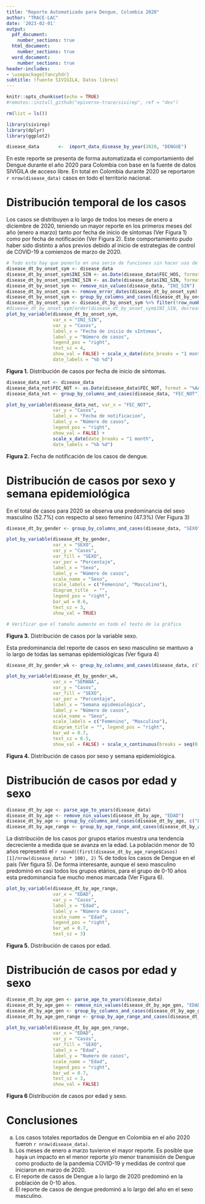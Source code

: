 ```yaml
---
title: "Reporte Automatizado para Dengue, Colombia 2020"
author: "TRACE-LAC"
date: '2023-02-01'
output:
  pdf_document: 
    number_sections: true
  html_document:
    number_sections: true
  word_document: 
    number_sections: true
header-includes:
- \usepackage{fancyhdr}
subtitle: (fuente SIVIGILA, Datos libres)
---
```


```r
knitr::opts_chunk$set(echo = TRUE)
#remotes::install_github("epiverse-trace/sivirep", ref = "dev")

rm(list = ls())

library(sivirep)
library(dplyr) 
library(ggplot2) 
```

```r
disease_data       <-  import_data_disease_by_year(2020, "DENGUE")

```

\pagenumbering{gobble}
\pagenumbering{arabic}

En este reporte se presenta de forma automatizada el comportamiento del Dengue durante el año 2020 para Colombia con base en la fuente de datos SIVIGILA de acceso libre.
En total en Colombia durante 2020 se reportaron `r nrow(disease_data)` casos en todo el territorio nacional. 


# Distribución temporal de los casos 

Los casos se distribuyen a lo largo de todos los meses de enero a diciembre de 2020, teniendo un mayor reporte en los primeros meses del año (enero a marzo) tanto por fecha de inicio de síntomas  (Ver Figura 1) como por fecha de notificación (Ver Figura 2). Este comportamiento pudo haber sido distinto a años previos debido al inicio de estrategias de control de COVID-19 a comienzos de marzo de 2020.
```r
# Todo esto hay que ponerlo en una serie de funciones sin hacer uso de base R
disease_dt_by_onset_sym <- disease_data
disease_dt_by_onset_sym$INI_SIN <- as.Date(disease_data$FEC_HOS, format = "%AAAA-%MM-%DD")
disease_dt_by_onset_sym$INI_SIN <- as.Date(disease_data$INI_SIN, format = "%AAAA-%MM-%DD")
disease_dt_by_onset_sym <- remove_nin_values(disease_data, "INI_SIN")
disease_dt_by_onset_sym <- remove_error_dates(disease_dt_by_onset_sym)
disease_dt_by_onset_sym <- group_by_columns_and_cases(disease_dt_by_onset_sym, "INI_SIN")
disease_dt_by_onset_sym <- disease_dt_by_onset_sym %>% filter(!row_number() %in% c(1, 2, 3, 4, 5, 6))
#disease_dt_by_onset_sym[order(disease_dt_by_onset_sym$INI_SIN, decreasing = TRUE), ] # Esta línea sólo cumple el propósito de imprimir, pero no cambia nada de los datos. COmo está no tiene ninguna utilidad
plot_by_variable(disease_dt_by_onset_sym, 
                 var_x = "INI_SIN", 
                 var_y = "Casos", 
                 label_x = "Fecha de inicio de sIntomas", 
                 label_y = "Número de casos", 
                 legend_pos = "right", 
                 text_sz = 4, 
                 show_val = FALSE) + scale_x_date(date_breaks = "1 month", 
                 date_labels = "%b %d")
```
**Figura 1.** Distribución de casos por fecha de inicio de síntomas.

```r
disease_data_not <- disease_data
disease_data_not$FEC_NOT <- as.Date(disease_data$FEC_NOT, format = "%AAAA-%MM-%DD")
disease_data_not <- group_by_columns_and_cases(disease_data, "FEC_NOT")

plot_by_variable(disease_data_not, var_x = "FEC_NOT", 
                 var_y = "Casos", 
                 label_x = "Fecha de notificacion", 
                 label_y = "Número de casos",
                 legend_pos = "right", 
                 show_val = FALSE) + 
                 scale_x_date(date_breaks = "1 month", 
                 date_labels = "%b %d")

```
**Figura 2.** Fecha de notificación de los casos de dengue.
\pagenumbering{arabic}

# Distribución de casos por sexo y semana epidemiológica

En el total de casos para 2020 se observa una predominancia del sexo masculino (52.7%) con respecto al sexo femenino (47.3%) (Ver Figura 3)

```r
disease_dt_by_gender <- group_by_columns_and_cases(disease_data, "SEXO", wt_percentage = TRUE)

plot_by_variable(disease_dt_by_gender, 
                 var_x = "SEXO", 
                 var_y = "Casos", 
                 var_fill = "SEXO", 
                 var_per = "Porcentaje", 
                 label_x = "Sexo", 
                 label_y = "Número de casos", 
                 scale_name = "Sexo", 
                 scale_labels = c("Femenino", "Masculino"), 
                 diagram_title  = "", 
                 legend_pos = "right", 
                 bar_wd = 0.6, 
                 text_sz = 3, 
                 show_val = TRUE)

# Verificar que el tamaño aumente en todo el texto de la gráfica
```
**Figura 3.** Distribución de casos por la variable sexo.

Esta predominancia del reporte de casos en sexo masculino se mantuvo a lo largo de todas las semanas epidemiológicas (Ver figura 4)

```r
disease_dt_by_gender_wk <- group_by_columns_and_cases(disease_data, c("SEMANA","SEXO"), TRUE)

plot_by_variable(disease_dt_by_gender_wk, 
                 var_x = "SEMANA", 
                 var_y = "Casos", 
                 var_fill = "SEXO", 
                 var_per = "Porcentaje", 
                 label_x = "Semana epidemiológica", 
                 label_y = "Número de casos", 
                 scale_name = "Sexo",
                 scale_labels = c("Femenino", "Masculino"), 
                 diagram_title = "", legend_pos = "right", 
                 bar_wd = 0.7, 
                 text_sz = 0.5, 
                 show_val = FALSE) + scale_x_continuous(breaks = seq(0, 53, by = 5)) 

```
**Figura 4.** Distribución de casos por sexo y semana epidemiológica.


# Distribución de casos por edad y sexo

```r
disease_dt_by_age <- parse_age_to_years(disease_data)
disease_dt_by_age <- remove_nin_values(disease_dt_by_age, "EDAD")
disease_dt_by_age <- group_by_columns_and_cases(disease_dt_by_age, c("EDAD", "SEMANA"), wt_percentage = TRUE)
disease_dt_by_age_range <- group_by_age_range_and_cases(disease_dt_by_age, "EDAD", min_val = 0, max_val = max(disease_dt_by_age$EDAD), step = 10)
```

La distribución de los casos por grupos etarios muestra una tendencia decreciente a medida que se avanza en la edad. La población menor de 10 años representó el   `r round((first(disease_dt_by_age_range$Casos)[1]/nrow(disease_data) * 100), 2) ` % de todos los casos de Dengue en el país (Ver figura 5).
De forma interesante, aunque el sexo masculino predominó en casi todos los grupos etários,  para el grupo de 0-10 años esta predominancia fue mucho menos marcada (Ver Figura 6).

```r
plot_by_variable(disease_dt_by_age_range,
                 var_x = "EDAD", 
                 var_y = "Casos", 
                 label_x = "Edad", 
                 label_y = "Número de casos", 
                 scale_name = "Edad", 
                 legend_pos = "right", 
                 bar_wd = 0.7, 
                 text_sz = 3)
```
**Figura 5.** Distribución de casos por edad.


# Distribución de casos por edad y sexo
```r
disease_dt_by_age_gen <- parse_age_to_years(disease_data)
disease_dt_by_age_gen <- remove_nin_values(disease_dt_by_age_gen, "EDAD")
disease_dt_by_age_gen <- group_by_columns_and_cases(disease_dt_by_age_gen, c("EDAD", "SEXO"), wt_percentage = TRUE)
disease_dt_by_age_gen_range <- group_by_age_range_and_cases(disease_dt_by_age_gen, "EDAD", "SEXO", min_val = 0, max_val = max(disease_dt_by_age_gen$EDAD), 10)

plot_by_variable(disease_dt_by_age_gen_range, 
                 var_x = "EDAD", 
                 var_y = "Casos", 
                 var_fill = "SEXO",
                 label_x = "Edad", 
                 label_y = "Numero de casos", 
                 scale_name = "Edad", 
                 legend_pos = "right", 
                 bar_wd = 0.7, 
                 text_sz = 3, 
                 show_val = FALSE)
```
**Figura 6** Distribución de casos por edad y sexo.

# Conclusiones

a. Los casos totales reportados de Dengue en Colombia en el año 2020 fueron `r nrow(disease_data)`.
b. Los meses de enero a marzo tuvieron el mayor reporte. Es posible que haya un impacto en el menor reporte y/o menor transmisión de Dengue como producto de la pandemia COVID-19 y medidas de control que iniciaron en marzo de 2020.
c. El reporte de casos de Dengue a lo largo de 2020 predominó en la población de 0-10 años.
d. El reporte de casos de dengue predominó a lo largo del año en el sexo masculino.
